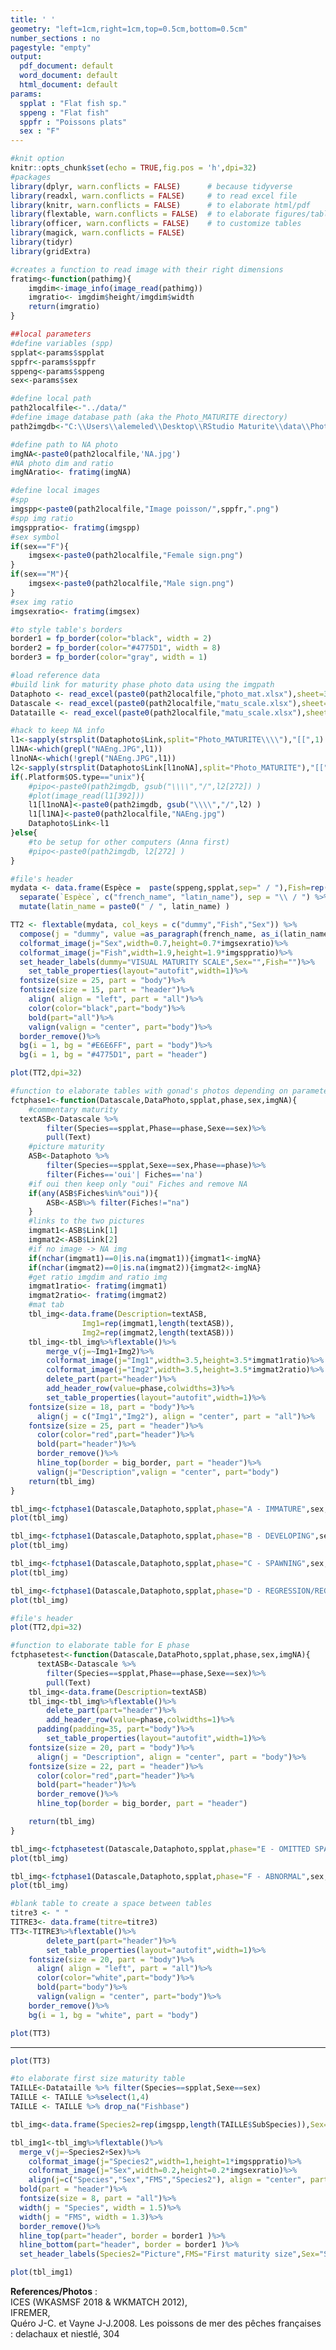 ```yaml
---
title: ' '
geometry: "left=1cm,right=1cm,top=0.5cm,bottom=0.5cm"
number_sections : no
pagestyle: "empty"
output:
  pdf_document: default
  word_document: default
  html_document: default
params:
  spplat : "Flat fish sp."
  sppeng : "Flat fish"
  sppfr : "Poissons plats"
  sex : "F"
---
```


```r
#knit option
knitr::opts_chunk$set(echo = TRUE,fig.pos = 'h',dpi=32)
#packages
library(dplyr, warn.conflicts = FALSE)      # because tidyverse
library(readxl, warn.conflicts = FALSE)     # to read excel file
library(knitr, warn.conflicts = FALSE)      # to elaborate html/pdf
library(flextable, warn.conflicts = FALSE)  # to elaborate figures/tables
library(officer, warn.conflicts = FALSE)    # to customize tables
library(magick, warn.conflicts = FALSE)
library(tidyr)
library(gridExtra)

#creates a function to read image with their right dimensions
fratimg<-function(pathimg){
	imgdim<-image_info(image_read(pathimg))
	imgratio<- imgdim$height/imgdim$width
	return(imgratio)
}
```

```r
##local parameters
#define variables (spp)
spplat<-params$spplat
sppfr<-params$sppfr
sppeng<-params$sppeng
sex<-params$sex
```

```r
#define local path
path2localfile<-"../data/"
#define image database path (aka the Photo_MATURITE directory)
path2imgdb<-"C:\\Users\\alemeled\\Desktop\\RStudio Maturite\\data\\Photo_MATURITE\\"

#define path to NA photo
imgNA<-paste0(path2localfile,'NA.jpg')
#NA photo dim and ratio
imgNAratio<- fratimg(imgNA)

#define local images
#spp
imgspp<-paste0(path2localfile,"Image poisson/",sppfr,".png")
#spp img ratio
imgsppratio<- fratimg(imgspp)
#sex symbol
if(sex=="F"){
	imgsex<-paste0(path2localfile,"Female sign.png")
}
if(sex=="M"){
	imgsex<-paste0(path2localfile,"Male sign.png")
}
#sex img ratio
imgsexratio<- fratimg(imgsex)
```

```r
#to style table's borders
border1 = fp_border(color="black", width = 2)
border2 = fp_border(color="#4775D1", width = 8)
border3 = fp_border(color="gray", width = 1)
```


```r
#load reference data
#build link for maturity phase photo data using the imgpath
Dataphoto <- read_excel(paste0(path2localfile,"photo_mat.xlsx"),sheet=3)#data frame with all gonads photos
Datascale <- read_excel(paste0(path2localfile,"matu_scale.xlsx"),sheet=2)#data frame with files simple commentaries
Datataille <- read_excel(paste0(path2localfile,"matu_scale.xlsx"),sheet=3)#data frame with first maturity size info
```

```r
#hack to keep NA info
l1<-sapply(strsplit(Dataphoto$Link,split="Photo_MATURITE\\\\"),"[[",1)
l1NA<-which(grepl("NAEng.JPG",l1))
l1noNA<-which(!grepl("NAEng.JPG",l1))
l2<-sapply(strsplit(Dataphoto$Link[l1noNA],split="Photo_MATURITE"),"[[",2)
if(.Platform$OS.type=="unix"){
	#pipo<-paste0(path2imgdb, gsub("\\\\","/",l2[272]) )
	#plot(image_read(l1[392]))
	l1[l1noNA]<-paste0(path2imgdb, gsub("\\\\","/",l2) )
	l1[l1NA]<-paste0(path2localfile,"NAEng.jpg")
	Dataphoto$Link<-l1
}else{
	#to be setup for other computers (Anna first)
	#pipo<-paste0(path2imgdb, l2[272] )
}
```

```r
#file's header
mydata <- data.frame(Espèce =  paste(sppeng,spplat,sep=" / "),Fish=rep(imgspp,length(1)),Sex=rep(imgsex,length(1))) %>% 
  separate(`Espèce`, c("french_name", "latin_name"), sep = "\\ / ") %>% 
  mutate(latin_name = paste0(" / ", latin_name) )

TT2 <- flextable(mydata, col_keys = c("dummy","Fish","Sex")) %>%
  compose(j = "dummy", value =as_paragraph(french_name, as_i(latin_name)))%>%
  colformat_image(j="Sex",width=0.7,height=0.7*imgsexratio)%>%
  colformat_image(j="Fish",width=1.9,height=1.9*imgsppratio)%>%
  set_header_labels(dummy="VISUAL MATURITY SCALE",Sex="",Fish="")%>%
	set_table_properties(layout="autofit",width=1)%>%
  fontsize(size = 25, part = "body")%>%
  fontsize(size = 15, part = "header")%>%
	align( align = "left", part = "all")%>%
	color(color="black",part="body")%>%
	bold(part="all")%>%
	valign(valign = "center", part="body")%>%
  border_remove()%>%
  bg(i = 1, bg = "#E6E6FF", part = "body")%>%
  bg(i = 1, bg = "#4775D1", part = "header")

plot(TT2,dpi=32)
```

```r
#function to elaborate tables with gonad's photos depending on parameters
fctphase1<-function(Datascale,DataPhoto,spplat,phase,sex,imgNA){
	#commentary maturity   
  textASB<-Datascale %>% 
		filter(Species==spplat,Phase==phase,Sexe==sex)%>%
		pull(Text)
	#picture maturity
	ASB<-Dataphoto %>% 
		filter(Species==spplat,Sexe==sex,Phase==phase)%>%
		filter(Fiches=='oui'| Fiches=='na')
	#if oui then keep only "oui" Fiches and remove NA
	if(any(ASB$Fiches%in%"oui")){
		ASB<-ASB%>% filter(Fiches!="na")
	}
	#links to the two pictures
	imgmat1<-ASB$Link[1]
	imgmat2<-ASB$Link[2]
	#if no image -> NA img
	if(nchar(imgmat1)==0|is.na(imgmat1)){imgmat1<-imgNA}
	if(nchar(imgmat2)==0|is.na(imgmat2)){imgmat2<-imgNA}
	#get ratio imgdim and ratio img
	imgmat1ratio<- fratimg(imgmat1)
	imgmat2ratio<- fratimg(imgmat2)
	#mat tab
	tbl_img<-data.frame(Description=textASB,
			    Img1=rep(imgmat1,length(textASB)),
			    Img2=rep(imgmat2,length(textASB)))
	tbl_img<-tbl_img%>%flextable()%>%
		merge_v(j=~Img1+Img2)%>%
		colformat_image(j="Img1",width=3.5,height=3.5*imgmat1ratio)%>%
		colformat_image(j="Img2",width=3.5,height=3.5*imgmat2ratio)%>%
		delete_part(part="header")%>%
		add_header_row(value=phase,colwidths=3)%>%
		set_table_properties(layout="autofit",width=1)%>%
    fontsize(size = 18, part = "body")%>%
	  align(j = c("Img1","Img2"), align = "center", part = "all")%>%
    fontsize(size = 25, part = "header")%>%
	  color(color="red",part="header")%>%
	  bold(part="header")%>%
	  border_remove()%>%
	  hline_top(border = big_border, part = "header")%>%
	  valign(j="Description",valign = "center", part="body")
	return(tbl_img)
}
```

```r
tbl_img<-fctphase1(Datascale,Dataphoto,spplat,phase="A - IMMATURE",sex,imgNA)
plot(tbl_img)
```

```r
tbl_img<-fctphase1(Datascale,Dataphoto,spplat,phase="B - DEVELOPING",sex,imgNA)
plot(tbl_img)
```

```r
tbl_img<-fctphase1(Datascale,Dataphoto,spplat,phase="C - SPAWNING",sex,imgNA)
plot(tbl_img)
```

```r
tbl_img<-fctphase1(Datascale,Dataphoto,spplat,phase="D - REGRESSION/REGENERATION",sex,imgNA)
plot(tbl_img)
```

\newpage

```r
#file's header
plot(TT2,dpi=32)
```

```r
#function to elaborate table for E phase
fctphasetest<-function(Datascale,DataPhoto,spplat,phase,sex,imgNA){
	  textASB<-Datascale %>% 
		filter(Species==spplat,Phase==phase,Sexe==sex)%>%
		pull(Text)
	tbl_img<-data.frame(Description=textASB)
	tbl_img<-tbl_img%>%flextable()%>%
		delete_part(part="header")%>%
		add_header_row(value=phase,colwidths=1)%>%
	  padding(padding=35, part="body")%>%
		set_table_properties(layout="autofit",width=1)%>%
    fontsize(size = 20, part = "body")%>%
	  align(j = "Description", align = "center", part = "body")%>%
    fontsize(size = 22, part = "header")%>%
	  color(color="red",part="header")%>%
	  bold(part="header")%>%
	  border_remove()%>%
	  hline_top(border = big_border, part = "header")

	return(tbl_img)
}

tbl_img<-fctphasetest(Datascale,Dataphoto,spplat,phase="E - OMITTED SPAWNING",sex,imgNA)
plot(tbl_img)
```

```r
tbl_img<-fctphase1(Datascale,Dataphoto,spplat,phase="F - ABNORMAL",sex,imgNA)
plot(tbl_img)
```

```r
#blank table to create a space between tables
titre3 <- " "
TITRE3<- data.frame(titre=titre3)
TT3<-TITRE3%>%flextable()%>%
		delete_part(part="header")%>%
		set_table_properties(layout="autofit",width=1)%>%
    fontsize(size = 20, part = "body")%>%
	  align( align = "left", part = "all")%>%
	  color(color="white",part="body")%>%
	  bold(part="body")%>%
	  valign(valign = "center", part="body")%>%
    border_remove()%>%
    bg(i = 1, bg = "white", part = "body")

plot(TT3)
```

----

```r
plot(TT3)
```

```r
#to elaborate first size maturity table
TAILLE<-Datataille %>% filter(Species==spplat,Sexe==sex)
TAILLE <- TAILLE %>%select(1,4)
TAILLE <- TAILLE %>% drop_na("Fishbase")

tbl_img<-data.frame(Species2=rep(imgspp,length(TAILLE$SubSpecies)),Sex=rep(imgsex,length(TAILLE$SubSpecies)),Species=TAILLE$SubSpecies,FMS=TAILLE$Fishbase)

tbl_img1<-tbl_img%>%flextable()%>%
  merge_v(j=~Species2+Sex)%>%
	colformat_image(j="Species2",width=1,height=1*imgsppratio)%>%
	colformat_image(j="Sex",width=0.2,height=0.2*imgsexratio)%>%
	align(j=c("Species","Sex","FMS","Species2"), align = "center", part = "all")%>%
  bold(part = "header")%>%
  fontsize(size = 8, part = "all")%>%
  width(j = "Species", width = 1.5)%>%
  width(j = "FMS", width = 1.3)%>%
  border_remove()%>%
  hline_top(part="header", border = border1 )%>%
  hline_bottom(part="header", border = border1 )%>%
  set_header_labels(Species2="Picture",FMS="First maturity size",Sex="Sex",Species="Species")

plot(tbl_img1)
```

\vspace*{\fill}

**References/Photos** :   
ICES (WKASMSF 2018 & WKMATCH 2012),   
IFREMER,   
Quéro J-C. et Vayne J-J.2008. Les poissons de mer des pêches françaises : delachaux et niestlé, 304
